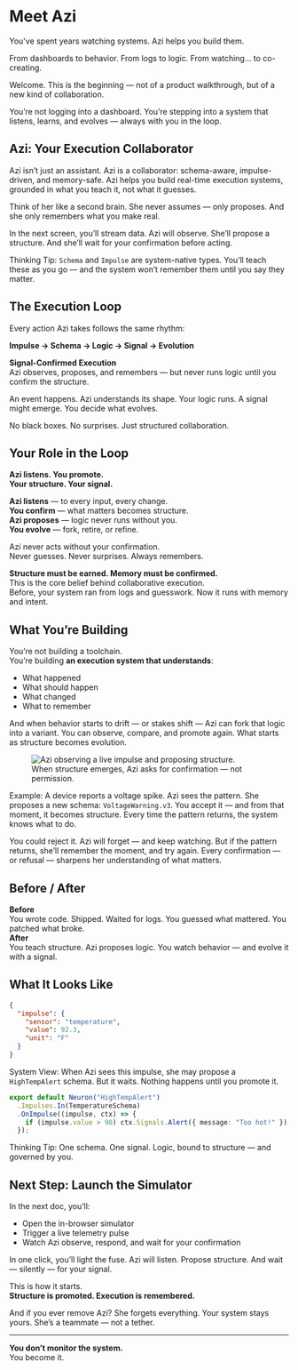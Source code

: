 # Meet Azi

You've spent years watching systems. Azi helps you build them.

From dashboards to behavior. From logs to logic. From watching… to co-creating.

Welcome. This is the beginning — not of a product walkthrough, but of a new kind of collaboration.

You’re not logging into a dashboard. You’re stepping into a system that listens, learns, and evolves — always with you in the loop.

## Azi: Your Execution Collaborator

Azi isn’t just an assistant. Azi is a collaborator: schema-aware, impulse-driven, and memory-safe. Azi helps you build real-time execution systems, grounded in what you teach it, not what it guesses.

<aside class="border-l-4 border-neon-blue pl-4 italic text-neon-blue">
  Think of her like a second brain. She never assumes — only proposes. And she only remembers what you make real.
</aside>

In the next screen, you’ll stream data. Azi will observe. She’ll propose a structure. And she’ll wait for your confirmation before acting.

<p><span class="font-semibold text-indigo-700 dark:text-indigo-300">Thinking Tip:</span> <code>Schema</code> and <code>Impulse</code> are system-native types. You’ll teach these as you go — and the system won’t remember them until you say they matter.</p>

## The Execution Loop

Every action Azi takes follows the same rhythm:

**Impulse → Schema → Logic → Signal → Evolution**

<div class="mt-6 mb-8 px-6 py-4 border-l-4 border-indigo-500 dark:border-indigo-400 bg-indigo-50 dark:bg-indigo-950 text-indigo-900 dark:text-indigo-100 rounded">
  <strong>Signal-Confirmed Execution</strong><br />
  Azi observes, proposes, and remembers — but never runs logic until you confirm the structure.
</div>

An event happens. Azi understands its shape. Your logic runs. A signal might emerge. You decide what evolves.

No black boxes. No surprises. Just structured collaboration.

## Your Role in the Loop

**Azi listens. You promote.**  
**Your structure. Your signal.**

**Azi listens** — to every input, every change.  
**You confirm** — what matters becomes structure.  
**Azi proposes** — logic never runs without you.  
**You evolve** — fork, retire, or refine.

Azi never acts without your confirmation.  
Never guesses. Never surprises. Always remembers.

<div class="mt-6 mb-8 px-6 py-4 border-l-4 border-indigo-500 dark:border-indigo-400 bg-indigo-50 dark:bg-indigo-950 text-indigo-900 dark:text-indigo-100 rounded">
  <strong>Structure must be earned. Memory must be confirmed.</strong><br />
  This is the core belief behind collaborative execution.
</div>

<aside class="border-l-4 border-neon-blue pl-4 italic text-neon-blue">
  Before, your system ran from logs and guesswork. Now it runs with memory and intent.
</aside>

## What You’re Building

You’re not building a toolchain.  
You’re building **an execution system that understands**:

- What happened  
- What should happen  
- What changed  
- What to remember

<aside class="border-l-4 border-neon-blue pl-4 italic text-neon-blue">
  And when behavior starts to drift — or stakes shift — Azi can fork that logic into a variant. You can observe, compare, and promote again. What starts as structure becomes evolution.
</aside>

<figure class="my-16 flex flex-col items-center text-center max-w-xl w-full">
  <img
    src="/assets/docs/impulse-schema-example.png"
    alt="Azi observing a live impulse and proposing structure."
    class="rounded-2xl shadow-2xl ring-1 ring-white/10 w-full"
  />
  <figcaption class="mt-4 text-sm text-neutral-400 tracking-wide uppercase">
    When structure emerges, Azi asks for confirmation — not permission.
  </figcaption>
</figure>

<p><span class="font-semibold text-indigo-700 dark:text-indigo-300">Example:</span> A device reports a voltage spike. Azi sees the pattern. She proposes a new schema: <code>VoltageWarning.v3</code>. You accept it — and from that moment, it becomes structure. Every time the pattern returns, the system knows what to do.</p>

<aside class="border-l-4 border-neon-blue pl-4 italic text-neon-blue">
  You could reject it. Azi will forget — and keep watching. But if the pattern returns, she’ll remember the moment, and try again. Every confirmation — or refusal — sharpens her understanding of what matters.
</aside>

## Before / After

<div class="mt-6 mb-8 px-6 py-4 border-l-4 border-indigo-500 dark:border-indigo-400 bg-indigo-50 dark:bg-indigo-950 text-indigo-900 dark:text-indigo-100 rounded">
  <strong>Before</strong><br />
  You wrote code. Shipped. Waited for logs. You guessed what mattered. You patched what broke.
</div>

<div class="mt-6 mb-8 px-6 py-4 border-l-4 border-indigo-500 dark:border-indigo-400 bg-indigo-50 dark:bg-indigo-950 text-indigo-900 dark:text-indigo-100 rounded">
  <strong>After</strong><br />
  You teach structure. Azi proposes logic. You watch behavior — and evolve it with a signal.
</div>

## What It Looks Like

```json
{
  "impulse": {
    "sensor": "temperature",
    "value": 92.3,
    "unit": "F"
  }
}
```

<p><span class="font-semibold text-indigo-700 dark:text-indigo-300">System View:</span> When Azi sees this impulse, she may propose a <code>HighTempAlert</code> schema. But it waits. Nothing happens until you promote it.</p>

```ts
export default Neuron("HighTempAlert")
  .Impulses.In(TemperatureSchema)
  .OnImpulse((impulse, ctx) => {
    if (impulse.value > 90) ctx.Signals.Alert({ message: "Too hot!" });
  });
```

<p><span class="font-semibold text-indigo-700 dark:text-indigo-300">Thinking Tip:</span> One schema. One signal. Logic, bound to structure — and governed by you.</p>

## Next Step: Launch the Simulator

In the next doc, you’ll:

- Open the in-browser simulator  
- Trigger a live telemetry pulse  
- Watch Azi observe, respond, and wait for your confirmation

<aside class="border-l-4 border-neon-blue pl-4 italic text-neon-blue">
  In one click, you’ll light the fuse. Azi will listen. Propose structure. And wait — silently — for your signal.
</aside>

This is how it starts.  
**Structure is promoted. Execution is remembered.**

<aside class="border-l-4 border-neon-blue pl-4 italic text-neon-blue">
  And if you ever remove Azi? She forgets everything. Your system stays yours. She’s a teammate — not a tether.
</aside>

---

<div class="mt-6 mb-8 px-6 py-4 border-l-4 border-indigo-500 dark:border-indigo-400 bg-indigo-50 dark:bg-indigo-950 text-indigo-900 dark:text-indigo-100 rounded">
  <strong>You don’t monitor the system.</strong><br />
  You become it.
</div>

